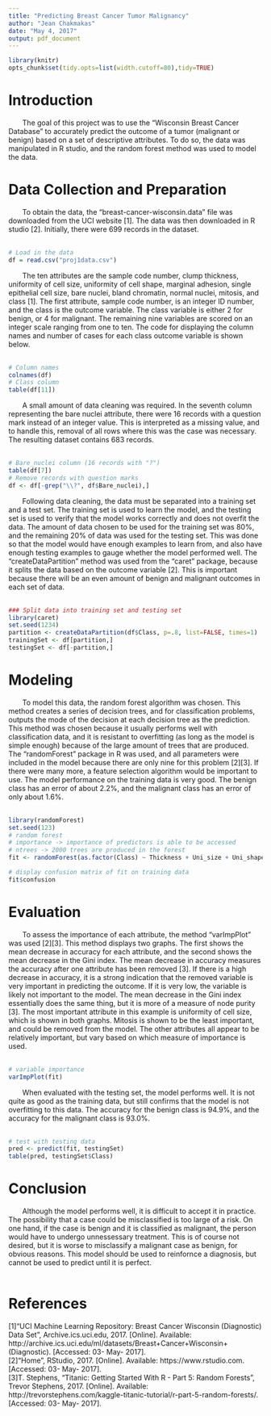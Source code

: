 ```yaml
---
title: "Predicting Breast Cancer Tumor Malignancy"
author: "Jean Chakmakas"
date: "May 4, 2017"
output: pdf_document
---
```


```r
library(knitr)
opts_chunk$set(tidy.opts=list(width.cutoff=80),tidy=TRUE)
```


# Introduction

&nbsp;&nbsp;&nbsp;&nbsp;&nbsp;&nbsp; The goal of this project was to use the "Wisconsin Breast Cancer Database" to accurately predict the outcome of a tumor (malignant or benign) based on a set of descriptive attributes. To do so, the data was manipulated in R studio, and the random forest method was used to model the data.  

# Data Collection and Preparation

&nbsp;&nbsp;&nbsp;&nbsp;&nbsp;&nbsp; To obtain the data, the "breast-cancer-wisconsin.data" file was downloaded from the UCI website [1]. The data was then downloaded in R studio [2]. Initially, there were 699 records in the dataset.    
&nbsp;

```r
# Load in the data
df = read.csv("proj1data.csv")
```


&nbsp;&nbsp;&nbsp;&nbsp;&nbsp;&nbsp; The ten attributes are the sample code number, clump thickness, uniformity of cell size, uniformity of cell shape, marginal adhesion, single epithelial cell size, bare nuclei, bland chromatin, normal nuclei, mitosis, and class [1]. The first attribute, sample code number, is an integer ID number, and the class is the outcome variable. The class variable is either 2 for benign, or 4 for malignant. The remaining nine variables are scored on an integer scale ranging from one to ten. The code for displaying the column names and number of cases for each class outcome variable is shown below.  
&nbsp;


```r
# Column names
colnames(df)
# Class column
table(df[11])
```


&nbsp;&nbsp;&nbsp;&nbsp;&nbsp;&nbsp; A small amount of data cleaning was required. In the seventh column representing the bare nuclei attribute, there were 16 records with a question mark instead of an integer value. This is interpreted as a missing value, and to handle this, removal of all rows where this was the case was necessary. The resulting dataset contains 683 records.  
&nbsp;


```r
# Bare_nuclei column (16 records with "?")
table(df[7])
# Remove records with question marks
df <- df[-grep("\\?", df$Bare_nuclei),]
```


&nbsp;&nbsp;&nbsp;&nbsp;&nbsp;&nbsp; Following data cleaning, the data must be separated into a training set and a test set. The training set is used to learn the model, and the testing set is used to verify that the model works correctly and does not overfit the data. The amount of data chosen to be used for the training set was 80%, and the remaining 20% of data was used for the testing set. This was done so that the model would have enough examples to learn from, and also have enough testing examples to gauge whether the model performed well. The "createDataPartition" method was used from the "caret" package, because it splits the data based on the outcome variable [2]. This is important because there will be an even amount of benign and malignant outcomes in each set of data.  
&nbsp;


```r
### Split data into training set and testing set
library(caret)
set.seed(1234)
partition <- createDataPartition(df$Class, p=.8, list=FALSE, times=1)
trainingSet <- df[partition,]
testingSet <- df[-partition,]
```


# Modeling
&nbsp;&nbsp;&nbsp;&nbsp;&nbsp;&nbsp; To model this data, the random forest algorithm was chosen. This method creates a series of decision trees, and for classification problems, outputs the mode of the decision at each decision tree as the prediction. This method was chosen because it usually performs well with classification data, and it is resistant to overfitting (as long as the model is simple enough) because of the large amount of trees that are produced. The "randomForest" package in R was used, and all parameters were included in the model because there are only nine for this problem [2][3]. If there were many more, a feature selection algorithm would be important to use. The model performance on the training data is very good. The benign class has an error of about 2.2%, and the malignant class has an error of only about 1.6%.  
&nbsp;


```r
library(randomForest)
set.seed(123)
# random forest
# importance -> importance of predictors is able to be accessed
# ntrees -> 2000 trees are produced in the forest
fit <- randomForest(as.factor(Class) ~ Thickness + Uni_size + Uni_shape + Marg_adhesion + SECS + Bare_nuclei + Bland_chrom + Normal_nuclei + Mitoses, data=trainingSet, importance=TRUE, ntree=2000)

# display confusion matrix of fit on training data
fit$confusion
```


# Evaluation

&nbsp;&nbsp;&nbsp;&nbsp;&nbsp;&nbsp; To assess the importance of each attribute, the method "varImpPlot" was used [2][3]. This method displays two graphs. The first shows the mean decrease in accuracy for each attribute, and the second shows the mean decrease in the Gini index. The mean decrease in accuracy measures the accuracy after one attribute has been removed [3]. If there is a high decrease in accuracy, it is a strong indication that the removed variable is very important in predicting the outcome. If it is very low, the variable is likely not important to the model. The mean decrease in the Gini index essentially does the same thing, but it is more of a measure of node purity [3]. The most important attribute in this example is uniformity of cell size, which is shown in both graphs. Mitosis is shown to be the least important, and could be removed from the model. The other attributes all appear to be relatively important, but vary based on which measure of importance is used.  
&nbsp;


```r
# variable importance
varImpPlot(fit)
```


&nbsp;&nbsp;&nbsp;&nbsp;&nbsp;&nbsp; When evaluated with the testing set, the model performs well. It is not quite as good as the training data, but still confirms that the model is not overfitting to this data. The accuracy for the benign class is 94.9%, and the accuracy for the malignant class is 93.0%.  
&nbsp;


```r
# test with testing data
pred <- predict(fit, testingSet)
table(pred, testingSet$Class)
```


# Conclusion

&nbsp;&nbsp;&nbsp;&nbsp;&nbsp;&nbsp; Although the model performs well, it is difficult to accept it in practice. The possibility that a case could be misclassified is too large of a risk. On one hand, if the case is benign and it is classified as malignant, the person would have to undergo unnessessary treatment. This is of course not desired, but it is worse to misclassify a malignant case as benign, for obvious reasons. This model should be used to reinfornce a diagnosis, but cannot be used to predict until it is perfect.  
&nbsp;


# References

[1]"UCI Machine Learning Repository: Breast Cancer Wisconsin (Diagnostic) Data Set", Archive.ics.uci.edu, 2017. [Online]. Available: http://archive.ics.uci.edu/ml/datasets/Breast+Cancer+Wisconsin+(Diagnostic). [Accessed: 03- May- 2017].  
[2]"Home", RStudio, 2017. [Online]. Available: https://www.rstudio.com. [Accessed: 03- May- 2017].  
[3]T. Stephens, "Titanic: Getting Started With R - Part 5: Random Forests", Trevor Stephens, 2017. [Online]. Available: http://trevorstephens.com/kaggle-titanic-tutorial/r-part-5-random-forests/. [Accessed: 03- May- 2017].



